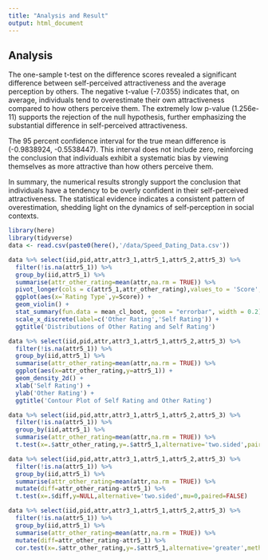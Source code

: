 ```yaml
---
title: "Analysis and Result"
output: html_document
---
```


## Analysis

The one-sample t-test on the difference scores revealed a significant difference between self-perceived attractiveness and the average perception by others. The negative t-value (-7.0355) indicates that, on average, individuals tend to overestimate their own attractiveness compared to how others perceive them. The extremely low p-value (1.256e-11) supports the rejection of the null hypothesis, further emphasizing the substantial difference in self-perceived attractiveness.

The 95 percent confidence interval for the true mean difference is (-0.9838924, -0.5538447). This interval does not include zero, reinforcing the conclusion that individuals exhibit a systematic bias by viewing themselves as more attractive than how others perceive them.

In summary, the numerical results strongly support the conclusion that individuals have a tendency to be overly confident in their self-perceived attractiveness. The statistical evidence indicates a consistent pattern of overestimation, shedding light on the dynamics of self-perception in social contexts.

```r
library(here)
library(tidyverse)
data <- read.csv(paste0(here(),'/data/Speed_Dating_Data.csv'))
```

```r
data %>% select(iid,pid,attr,attr3_1,attr5_1,attr5_2,attr5_3) %>%
  filter(!is.na(attr5_1)) %>%
  group_by(iid,attr5_1) %>%
  summarise(attr_other_rating=mean(attr,na.rm = TRUE)) %>%
  pivot_longer(cols = c(attr5_1,attr_other_rating),values_to = 'Score', names_to = 'Rating Type') %>%
  ggplot(aes(x=`Rating Type`,y=Score)) +
  geom_violin() +
  stat_summary(fun.data = mean_cl_boot, geom = "errorbar", width = 0.2) +
  scale_x_discrete(label=c('Other Rating','Self Rating')) +
  ggtitle('Distributions of Other Rating and Self Rating') 
```

```r
data %>% select(iid,pid,attr,attr3_1,attr5_1,attr5_2,attr5_3) %>%
  filter(!is.na(attr5_1)) %>%
  group_by(iid,attr5_1) %>%
  summarise(attr_other_rating=mean(attr,na.rm = TRUE)) %>%
  ggplot(aes(x=attr_other_rating,y=attr5_1)) +
  geom_density_2d() +
  xlab('Self Rating') +
  ylab('Other Rating') +
  ggtitle('Contour Plot of Self Rating and Other Rating')
```

```r
data %>% select(iid,pid,attr,attr3_1,attr5_1,attr5_2,attr5_3) %>%
  filter(!is.na(attr5_1)) %>%
  group_by(iid,attr5_1) %>%
  summarise(attr_other_rating=mean(attr,na.rm = TRUE)) %>%
  t.test(x=.$attr_other_rating,y=.$attr5_1,alternative='two.sided',paired = TRUE,mu=0)
```

```r
data %>% select(iid,pid,attr,attr3_1,attr5_1,attr5_2,attr5_3) %>%
  filter(!is.na(attr5_1)) %>%
  group_by(iid,attr5_1) %>%
  summarise(attr_other_rating=mean(attr,na.rm = TRUE)) %>%
  mutate(diff=attr_other_rating-attr5_1) %>%
  t.test(x=.$diff,y=NULL,alternative='two.sided',mu=0,paired=FALSE)
```

```r
data %>% select(iid,pid,attr,attr3_1,attr5_1,attr5_2,attr5_3) %>%
  filter(!is.na(attr5_1)) %>%
  group_by(iid,attr5_1) %>%
  summarise(attr_other_rating=mean(attr,na.rm = TRUE)) %>%
  mutate(diff=attr_other_rating-attr5_1) %>%
  cor.test(x=.$attr_other_rating,y=.$attr5_1,alternative='greater',method='pearson')
```
